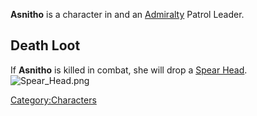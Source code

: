 {{Character
| race = Kra'deshi
| location = Havaria - Murder Bay
| faction = admiralty
| title = Patrol Leader
}}

{{quote|Asnitho likes to spend her time off walking in nature. And she's got the yote scars to prove it.|Asnitho's Compendium Description}}

'''Asnitho''' is a character in {{Gamename}} and an [[Admiralty]] Patrol Leader.

== Death Loot ==
If '''Asnitho''' is killed in combat, she will drop a [[Spear Head]].
[[File:Spear Head.png|none|thumb]]
<br />
[[Category:Characters]]